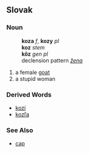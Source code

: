 == Slovak ==
=== Noun ===
:'''koza''' ''f'', '''kozy''' ''pl''
:'''koz''' ''stem''
:'''kôz''' ''gen pl''
:declension pattern ''[[Slovak declension pattern žena|žena]]''
# a female [[goat]]
# a stupid woman
=== Derived Words ===
* [[kozí]]
* [[kozľa]]
=== See Also ===
* [[cap#Slovak|cap]]